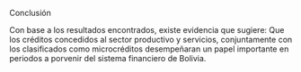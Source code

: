 ::: {custom-style="Titulo 1 enum"}
Conclusión
:::

Con base a los resultados encontrados, existe evidencia que sugiere: Que los créditos concedidos al sector productivo y servicios, conjuntamente con los clasificados como microcréditos desempeñaran un papel importante en periodos a porvenir del sistema financiero de Bolivia.


